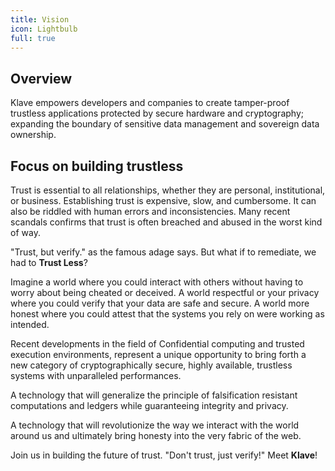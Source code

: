 ```yaml
---
title: Vision
icon: Lightbulb
full: true
---
```


## Overview
Klave empowers developers and companies to create tamper-proof trustless applications protected by secure hardware and cryptography; expanding the boundary of sensitive data management and sovereign data ownership.

## Focus on building trustless
Trust is essential to all relationships, whether they are personal, institutional, or business. Establishing trust is expensive, slow, and cumbersome. It can also be riddled with human errors and inconsistencies. Many recent scandals confirms that trust is often breached and abused in the worst kind of way.

"Trust, but verify." as the famous adage says. But what if to remediate, we had to **Trust Less**?

Imagine a world where you could interact with others without having to worry about being cheated or deceived. A world respectful or your privacy where you could verify that your data are safe and secure. A world more honest where you could attest that the systems you rely on were working as intended.

Recent developments in the field of Confidential computing and trusted execution environments, represent a unique opportunity to bring forth a new category of cryptographically secure, highly available, trustless systems with unparalleled performances.

A technology that will generalize the principle of falsification resistant computations and ledgers while guaranteeing integrity and privacy.

A technology that will revolutionize the way we interact with the world around us and ultimately bring honesty into the very fabric of the web.

Join us in building the future of trust. "Don't trust, just verify!" Meet **Klave**!
